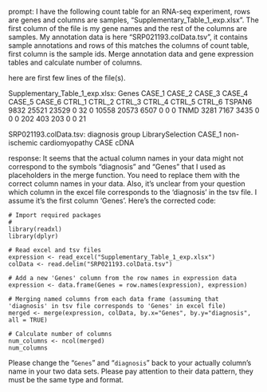 prompt:
I have the following count table for an RNA-seq experiment, rows are genes and columns are samples, "Supplementary_Table_1_exp.xlsx". The first column of the file is my gene names and the rest of the columns are samples. My annotation data is here  "SRP021193.colData.tsv", it contains sample annotations and rows of this matches the columns of count table, first column is the sample ids. Merge annotation data and gene expression tables and calculate number of columns.

here are first few lines of the file(s).

Supplementary_Table_1_exp.xlsx:
Genes	CASE_1	CASE_2	CASE_3	CASE_4	CASE_5	CASE_6	CTRL_1	CTRL_2	CTRL_3	CTRL_4	CTRL_5	CTRL_6
TSPAN6	9832	25521	23529	0	32	0	10558	20573	6507	0	0	 0
TNMD	3281	 7167	 3435	0	 0	0	  202	  403	 203	0	0	21


SRP021193.colData.tsv:
diagnosis	group	LibrarySelection
CASE_1	non-ischemic cardiomyopathy	CASE	cDNA


response:
It seems that the actual column names in your data might not correspond to the symbols "diagnosis" and "Genes" that I used as placeholders in the merge function. You need to replace them with the correct column names in your data. Also, it's unclear from your question which column in the excel file corresponds to the 'diagnosis' in the tsv file. I assume it's the first column 'Genes'. Here's the corrected code:

```
# Import required packages
# 
library(readxl)
library(dplyr)

# Read excel and tsv files
expression <- read_excel("Supplementary_Table_1_exp.xlsx")
colData <- read.delim("SRP021193.colData.tsv")

# Add a new 'Genes' column from the row names in expression data
expression <- data.frame(Genes = row.names(expression), expression)

# Merging named columns from each data frame (assuming that 'diagnosis' in tsv file corresponds to 'Genes' in excel file)
merged <- merge(expression, colData, by.x="Genes", by.y="diagnosis", all = TRUE)

# Calculate number of columns
num_columns <- ncol(merged)
num_columns
```

Please change the "`Genes`" and "`diagnosis`" back to your actually column's name in your two data sets. Please pay attention to their data pattern, they must be the same type and format.
